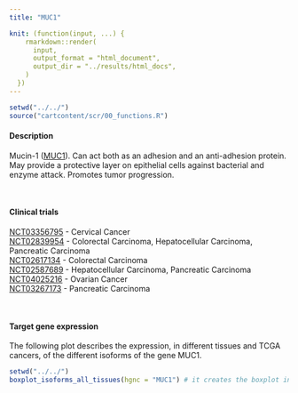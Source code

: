 ```yaml
---
title: "MUC1"

knit: (function(input, ...) {
    rmarkdown::render(
      input,
      output_format = "html_document",
      output_dir = "../results/html_docs",
    )
  })
---
```


<style>
  .scrollingplot{
      overflow-x:scroll;
      white-space: nowrap;
  }

  .scrollingplot img{
     max-width: 50cm;
  }

</style>

```r
setwd("../../")
source("cartcontent/scr/00_functions.R")
```


<h4>Description</h4>
Mucin-1 ([MUC1](https://www.uniprot.org/uniprot/P15941)). Can act both as an adhesion and an anti-adhesion protein. May provide a protective layer on epithelial cells against bacterial and enzyme attack. Promotes tumor progression.

<br> 

<h4>Clinical trials</h4> 
[NCT03356795](https://clinicaltrials.gov/ct2/show/NCT03356795) - Cervical Cancer <br>
[NCT02839954](https://clinicaltrials.gov/ct2/show/NCT02839954)	- Colorectal Carcinoma, Hepatocellular Carcinoma, Pancreatic Carcinoma <br>
[NCT02617134](https://clinicaltrials.gov/ct2/show/NCT02617134)	- Colorectal Carcinoma <br>
[NCT02587689](https://clinicaltrials.gov/ct2/show/NCT02587689)	- Hepatocellular Carcinoma, Pancreatic Carcinoma <br>
[NCT04025216](https://clinicaltrials.gov/ct2/show/NCT04025216) -	Ovarian Cancer <br>
[NCT03267173](https://clinicaltrials.gov/ct2/show/NCT03267173)	- Pancreatic Carcinoma <br>

<br>

<h4>Target gene expression</h4>
The following plot describes the expression, in different tissues and TCGA cancers, of the different isoforms of the gene MUC1.
<div class="scrollingplot">
```r
setwd("../../")
boxplot_isoforms_all_tissues(hgnc = "MUC1") # it creates the boxplot in the html and saves it as .pdf in the plot/isoform_expression folder
```
</div>
<br>

<!-- <h4>Target essentiality</h4> -->
<!-- ```{r, eval = TRUE, echo = FALSE, warning = FALSE, message = F, fig.width = 25, fig.height= 12} -->
<!-- setwd("../../") -->
<!-- target_essentiality_fun(gene_name_hgnc = "MUC1") # it creates the boxplot in the html and saves it as .pdf in the plot/target_essentiality folder -->
<!-- ``` -->

<!-- <br> -->

<!-- <h4>Protein properties</h4> -->
<!-- The following plot describes the target topology, highlighting the position of the endo-, ecto- and transmembrane domains, as well as the position of a signal peptide, when present.  -->
<!-- The last three rows describe the position of potential epitopes, as well as phosphorylation and glycosylation sites.  -->
<!-- ```{r, eval = TRUE, echo = FALSE, warning = FALSE, message = F, fig.width = 10, fig.height= 4} -->
<!-- setwd("../../") -->
<!-- plot_function("MUC1") # it creates the plot in the html and saves it as .pdf in the plot/protein_properties folder -->
<!-- ``` -->